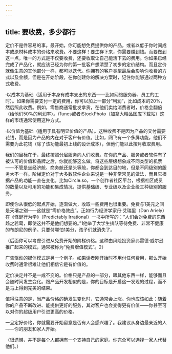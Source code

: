 ```yaml
---
---
---
```

title: 要收费，多少都行
---




定价不是件容易的事。最开始，你可能想免费提供你的产品，或者以低于你时间成本或原材料成本的价格来收费。不要这样！要生存下来，你需要赚到钱。而要做到这一点，唯一的方式是不仅要收费，还要收取让自己能活下去的费用。你如果已经完成了产品化，就应该已经为你的第一批客户想清楚了初步的定价结构。而且定价就像生意的其他部分一样，都可以迭代。你拥有的客户类型最后会影响你收费的方式以及金额，但是在开始阶段，在你创建你的解决方案时，记住你能够通过两种方式收费。

·以成本为基础（适用于本身有成本支出的东西——比如网络服务器、员工的工时）。如果你需要支付一定的费用，你可以加上一部分“利润”，比如成本的20%，然后照此收费。例如，零售商通常批发拿货，在他们卖给消费者时，价格会翻倍（给他们50%的利润率）。iTunes或者iStockPhoto（加拿大精品图库下载站）这样的市场通常使用这种方式。

·以价值为基础（适用于具有明显价值的产品）。这种收费不是因为产品的交付需要花钱，而是因为产品的内在对于客户有价值。比如，网飞有一个多屏功能，他们不需要为此花钱（除了该功能最初上线的设计成本），但他们能以此按月收取费用。

我们的目标在于，最终按照分层服务向人们收费。在你的产品、服务或者软件有了被认可的价值和品牌之后，你就能够这么做。将这些层级想象成不同类型的机票——不管是坐经济舱、商务舱还是头等舱，你都会到达目的地，但是不同级别的服务大不一样。阶梯定价对于大多数软件企业来说是一种非常常见的做法，而且它根据产品的功能一直在变化。比如Circle.so，一个创作者社区平台，根据社区成员的数量以及可用的功能和集成情况，提供基础级、专业级以及企业级三种级别的服务。

即使你从很低的起点开始，逐渐做大，收取一些费用也很重要。免费与1美元之间是天壤之别——这就是“零价格效应”。正如行为经济学家丹·艾瑞里（Dan Ariely）在《怪诞行为学》（Predictably Irrational）一书中所写的：“人们会对免费的东西趋之若鹜，即使这并不是他们想要的。”1他举了大学生排队等待免费、非常不健康的布朗尼的例子。只要付哪怕1美分，孩子们就消失了。



（后面你可以考虑引进从免费开始的阶梯价格。这种由风险投资家弗雷德·威尔逊推广起来的模式，通常被称为“免费增值模式”。2）

广告驱动的媒体模式是另一个例子。如果读者刚开始时不用付任何费用，那么开始收费时通常很难让他们相信它是有价值的。

定价决定并不是一成不变的。价格只是产品的一部分，跟其他东西一样，能够而且会随时间发生变化。跟产品开发相似的是，你的目标是开启这一发现的过程，而不是马上得到完美的结果。

值得注意的是，当产品价格的确发生变化时，它通常会上涨。你也应该如此：随着你的产品不断改进、能提供更好的服务，其对客户也会变得更有价值——你甚至可以对你的超级用户引进更高的价格。

一旦定好价格，你就需要开始留意是否有人会感兴趣了。我建议从身边最亲近的人——你的朋友和家人开始。

（很遗憾，并不是每个人都拥有一个支持自己的家庭。你完全可以选择一家人代替他们。）